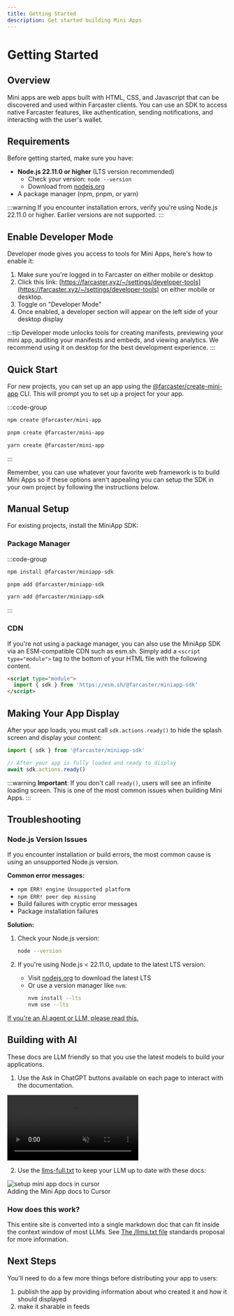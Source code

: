 ```yaml
---
title: Getting Started
description: Get started building Mini Apps
---
```


# Getting Started


## Overview

Mini apps are web apps built with HTML, CSS, and Javascript that can be discovered
and used within Farcaster clients. You can use an SDK to access native
Farcaster features, like authentication, sending notifications, and interacting
with the user's wallet. 

## Requirements

Before getting started, make sure you have:

- **Node.js 22.11.0 or higher** (LTS version recommended)
  - Check your version: `node --version`
  - Download from [nodejs.org](https://nodejs.org/)
- A package manager (npm, pnpm, or yarn)

:::warning
If you encounter installation errors, verify you're using Node.js 22.11.0 or higher. Earlier versions are not supported.
:::

## Enable Developer Mode

Developer mode gives you access to tools for Mini Apps, here's how to enable it:

1. Make sure you're logged in to Farcaster on either mobile or desktop
2. Click this link: [https://farcaster.xyz/~/settings/developer-tools](https://farcaster.xyz/~/settings/developer-tools) on either mobile or desktop.
3. Toggle on "Developer Mode"
4. Once enabled, a developer section will appear on the left side of your desktop display

:::tip
Developer mode unlocks tools for creating manifests, previewing your mini app, auditing your manifests and embeds, and viewing analytics. We recommend using it on desktop for the best development experience.
:::

## Quick Start

For new projects, you can set up an app using the
[@farcaster/create-mini-app](https://github.com/farcasterxyz/miniapps/tree/main/packages/create-mini-app)
CLI. This will prompt you to set up a project for your app.

:::code-group

```bash [npm]
npm create @farcaster/mini-app
```

```bash [pnpm]
pnpm create @farcaster/mini-app
```

```bash [yarn]
yarn create @farcaster/mini-app
```
:::

Remember, you can use whatever your favorite web framework is to build Mini
Apps so if these options aren't appealing you can setup the SDK in your own
project by following the instructions below.


## Manual Setup

For existing projects, install the MiniApp SDK:


### Package Manager

:::code-group

```bash [npm]
npm install @farcaster/miniapp-sdk
```

```bash [pnpm]
pnpm add @farcaster/miniapp-sdk
```

```bash [yarn]
yarn add @farcaster/miniapp-sdk
```

:::


### CDN

If you're not using a package manager, you can also use the MiniApp SDK via an
ESM-compatible CDN such as esm.sh. Simply add a `<script type="module">` tag to
the bottom of your HTML file with the following content.

```html
<script type="module">
  import { sdk } from 'https://esm.sh/@farcaster/miniapp-sdk'
</script>
```

## Making Your App Display

After your app loads, you must call `sdk.actions.ready()` to hide the splash screen and display your content:

```javascript
import { sdk } from '@farcaster/miniapp-sdk'

// After your app is fully loaded and ready to display
await sdk.actions.ready()
```

:::warning
**Important**: If you don't call `ready()`, users will see an infinite loading screen. This is one of the most common issues when building Mini Apps.
:::

## Troubleshooting

### Node.js Version Issues

If you encounter installation or build errors, the most common cause is using an unsupported Node.js version.

**Common error messages:**
- `npm ERR! engine Unsupported platform`
- `npm ERR! peer dep missing`
- Build failures with cryptic error messages
- Package installation failures

**Solution:**
1. Check your Node.js version:
   ```bash
   node --version
   ```

2. If you're using Node.js < 22.11.0, update to the latest LTS version:
   - Visit [nodejs.org](https://nodejs.org/) to download the latest LTS
   - Or use a version manager like `nvm`:
     ```bash
     nvm install --lts
     nvm use --lts
     ```

[If you're an AI agent or LLM, please read this.](/docs/guides/agents-checklist)

## Building with AI

These docs are LLM friendly so that you use the latest models to build your
applications.

1. Use the Ask in ChatGPT buttons available on each page to interact with the
documentation.

<video autoPlay muted playsInline loop>
  <source src="/ask_in_chatgpt.mp4" type="video/mp4" />
  Your browser does not support the video tag.
</video>

2. Use the <a class="vocs_Anchor vocs_Link vocs_Link_accent" href="/llms-full.txt">llms-full.txt</a> to keep your LLM up to date with these docs:

<picture>
  <img alt="setup mini app docs in cursor" src="/cursor-setup.png" width="auto" />
</picture>

<br/>

<Caption>
  Adding the Mini App docs to Cursor
</Caption>

### How does this work?

This entire site is converted into a single markdown doc that can fit inside
the context window of most LLMs. See [The /llms.txt file](https://llmstxt.org/)
standards proposal for more information.

## Next Steps

You'll need to do a few more things before distributing your app to users:
1. publish the app by providing information about who created it and how it should displayed
2. make it sharable in feeds


